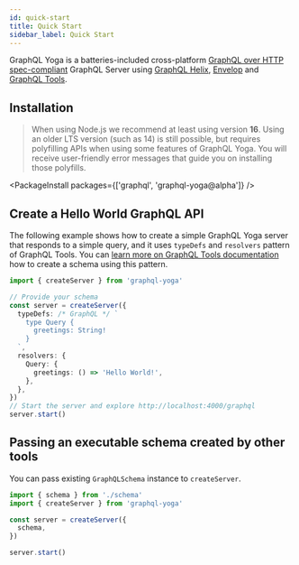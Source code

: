 ```yaml
---
id: quick-start
title: Quick Start
sidebar_label: Quick Start
---
```


GraphQL Yoga is a batteries-included cross-platform [GraphQL over HTTP spec-compliant](https://github.com/graphql/graphql-over-http) GraphQL Server using [GraphQL Helix](https://www.graphql-helix.com/), [Envelop](https://envelop.dev) and [GraphQL Tools](https://graphql-tools.com).

## Installation

> When using Node.js we recommend at least using version **16**. Using an older LTS version (such as 14) is still possible, but requires polyfilling APIs when using some features of GraphQL Yoga. You will receive user-friendly error messages that guide you on installing those polyfills.

<PackageInstall packages={['graphql', 'graphql-yoga@alpha']} />

## Create a Hello World GraphQL API

The following example shows how to create a simple GraphQL Yoga server that responds to a simple query, and it uses `typeDefs` and `resolvers` pattern of GraphQL Tools.
You can [learn more on GraphQL Tools documentation](https://www.graphql-tools.com/docs/generate-schema) how to create a schema using this pattern.

```ts
import { createServer } from 'graphql-yoga'

// Provide your schema
const server = createServer({
  typeDefs: /* GraphQL */ `
    type Query {
      greetings: String!
    }
  `,
  resolvers: {
    Query: {
      greetings: () => 'Hello World!',
    },
  },
})
// Start the server and explore http://localhost:4000/graphql
server.start()
```

## Passing an executable schema created by other tools

You can pass existing `GraphQLSchema` instance to `createServer`.

```ts
import { schema } from './schema'
import { createServer } from 'graphql-yoga'

const server = createServer({
  schema,
})

server.start()
```

